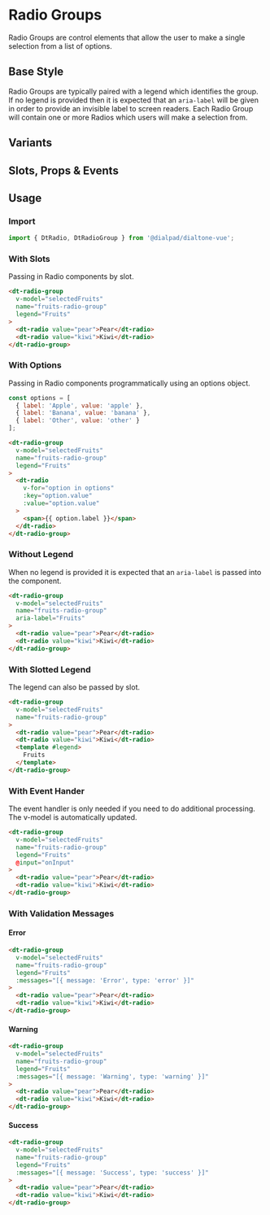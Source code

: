 

<Meta of={RadioGroupStories}/>

# Radio Groups

<Subtitle>
  Radio Groups are control elements that allow the user to make a single selection from a list of options.
</Subtitle>

## Base Style

Radio Groups are typically paired with a legend which identifies the group. If no legend is provided then it is expected
that an `aria-label` will be given in order to provide an invisible label to screen readers. Each Radio Group will
contain one or more Radios which users will make a selection from.

<Canvas>
  <Story of={RadioGroupStories.Default} />
</Canvas>

## Variants

<Canvas>
  <Story of={RadioGroupStories.Variants} />
</Canvas>

## Slots, Props & Events

<Controls />

## Usage

### Import

```jsx
import { DtRadio, DtRadioGroup } from '@dialpad/dialtone-vue';
```

### With Slots

Passing in Radio components by slot.

```html
<dt-radio-group
  v-model="selectedFruits"
  name="fruits-radio-group"
  legend="Fruits"
>
  <dt-radio value="pear">Pear</dt-radio>
  <dt-radio value="kiwi">Kiwi</dt-radio>
</dt-radio-group>
```

### With Options

Passing in Radio components programmatically using an options object.

```js
const options = [
  { label: 'Apple', value: 'apple' },
  { label: 'Banana', value: 'banana' },
  { label: 'Other', value: 'other' }
];
```

```html
<dt-radio-group
  v-model="selectedFruits"
  name="fruits-radio-group"
  legend="Fruits"
>
  <dt-radio
    v-for="option in options"
    :key="option.value"
    :value="option.value"
  >
    <span>{{ option.label }}</span>
  </dt-radio>
</dt-radio-group>
```

### Without Legend

When no legend is provided it is expected that an `aria-label` is passed into the component.

```html
<dt-radio-group
  v-model="selectedFruits"
  name="fruits-radio-group"
  aria-label="Fruits"
>
  <dt-radio value="pear">Pear</dt-radio>
  <dt-radio value="kiwi">Kiwi</dt-radio>
</dt-radio-group>
```

### With Slotted Legend

The legend can also be passed by slot.

```html
<dt-radio-group
  v-model="selectedFruits"
  name="fruits-radio-group"
>
  <dt-radio value="pear">Pear</dt-radio>
  <dt-radio value="kiwi">Kiwi</dt-radio>
  <template #legend>
    Fruits
  </template>
</dt-radio-group>
```

### With Event Hander

The event handler is only needed if you need to do additional processing. The v-model is automatically updated.

```html
<dt-radio-group
  v-model="selectedFruits"
  name="fruits-radio-group"
  legend="Fruits"
  @input="onInput"
>
  <dt-radio value="pear">Pear</dt-radio>
  <dt-radio value="kiwi">Kiwi</dt-radio>
</dt-radio-group>
```

### With Validation Messages

<h4 style={{ color: 'red' }}>Error</h4>

```html
<dt-radio-group
  v-model="selectedFruits"
  name="fruits-radio-group"
  legend="Fruits"
  :messages="[{ message: 'Error', type: 'error' }]"
>
  <dt-radio value="pear">Pear</dt-radio>
  <dt-radio value="kiwi">Kiwi</dt-radio>
</dt-radio-group>
```

<h4 style={{ color: 'Goldenrod' }}>Warning</h4>

```html
<dt-radio-group
  v-model="selectedFruits"
  name="fruits-radio-group"
  legend="Fruits"
  :messages="[{ message: 'Warning', type: 'warning' }]"
>
  <dt-radio value="pear">Pear</dt-radio>
  <dt-radio value="kiwi">Kiwi</dt-radio>
</dt-radio-group>
```

<h4 style={{ color: 'green' }}>Success</h4>

```html
<dt-radio-group
  v-model="selectedFruits"
  name="fruits-radio-group"
  legend="Fruits"
  :messages="[{ message: 'Success', type: 'success' }]"
>
  <dt-radio value="pear">Pear</dt-radio>
  <dt-radio value="kiwi">Kiwi</dt-radio>
</dt-radio-group>
```
